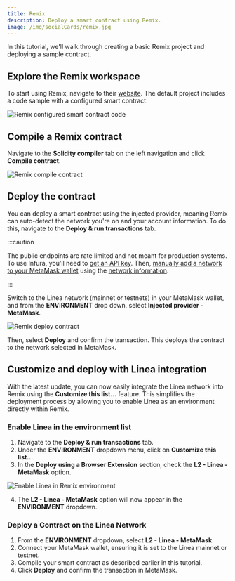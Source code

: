 ```yaml
---
title: Remix
description: Deploy a smart contract using Remix.
image: /img/socialCards/remix.jpg
---
```



In this tutorial, we'll walk through creating a basic Remix project and deploying a sample contract.

## Explore the Remix workspace

To start using Remix, navigate to their [website](https://remix.ethereum.org/). The default project includes a
code sample with a configured smart contract.

<div class="center-container">
  <div class="img-large">
    <img
      src="/img/get_started/how_to/deploy_smart_contract/remix/Linea_deploy_smart_contract_Remix_1.png"
      alt="Remix configured smart contract code"
    />
  </div>
</div>

## Compile a Remix contract

Navigate to the **Solidity compiler** tab on the left navigation and click **Compile contract**.

<div class="center-container">
  <div class="img-large">
    <img
      src="/img/get_started/how_to/deploy_smart_contract/remix/Linea_deploy_smart_contract_Remix_2.png"
      alt="Remix compile contract"
    />
  </div>
</div>

## Deploy the contract

You can deploy a smart contract using the injected provider, meaning Remix can auto-detect the network you're
on and your account information. To do this, navigate to the **Deploy & run transactions** tab.

:::caution

The public endpoints are rate limited and not meant for production systems. To use Infura, you'll need to
[get an API key](https://docs.infura.io/api/getting-started).
Then, [manually add a network to your MetaMask wallet](https://support.metamask.io/hc/en-us/articles/360043227612-How-to-add-a-custom-network-RPC#h_01G63GGJ83DGDRCS2ZWXM37CV5) using the
[network information](../../build/network-info.mdx).

:::

Switch to the Linea network (mainnet or testnets) in your MetaMask wallet, and from the **ENVIRONMENT** drop down, select
**Injected provider - MetaMask**.

<div class="center-container">
  <div class="img-large">
    <img
      src="/img/get_started/how_to/deploy_smart_contract/remix/Linea_deploy_smart_contract_Remix_3.png"
      alt="Remix deploy contract"
    />
  </div>
</div>

Then, select **Deploy** and confirm the transaction. This deploys the contract to the network selected in MetaMask.

## Customize and deploy with Linea integration

With the latest update, you can now easily integrate the Linea network into Remix using the **Customize this list...** feature. This simplifies the deployment process by allowing you to enable Linea as an environment directly within Remix.

### Enable Linea in the environment list

1. Navigate to the **Deploy & run transactions** tab.
2. Under the **ENVIRONMENT** dropdown menu, click on **Customize this list...**.
3. In the **Deploy using a Browser Extension** section, check the **L2 - Linea - MetaMask** option.

<div class="center-container">
  <div class="img-large">
    <img
      src="/img/get_started/how_to/deploy_smart_contract/remix/Linea_deploy_smart_contract_Remix_4.png"
      alt="Enable Linea in Remix environment"
    />
  </div>
</div>

4. The **L2 - Linea - MetaMask** option will now appear in the **ENVIRONMENT** dropdown.

### Deploy a Contract on the Linea Network

1. From the **ENVIRONMENT** dropdown, select **L2 - Linea - MetaMask**.
2. Connect your MetaMask wallet, ensuring it is set to the Linea mainnet or testnet.
3. Compile your smart contract as described earlier in this tutorial.
4. Click **Deploy** and confirm the transaction in MetaMask.
